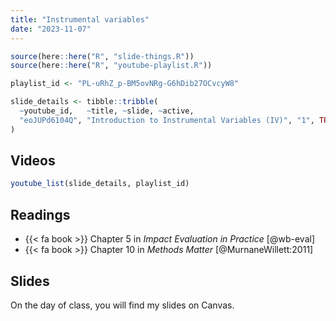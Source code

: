 ```yaml
---
title: "Instrumental variables"
date: "2023-11-07"
---
```



```r
source(here::here("R", "slide-things.R"))
source(here::here("R", "youtube-playlist.R"))

playlist_id <- "PL-uRhZ_p-BM5ovNRg-G6hDib27OCvcyW8"

slide_details <- tibble::tribble(
  ~youtube_id,   ~title, ~slide, ~active,
  "eoJUPd6104Q", "Introduction to Instrumental Variables (IV)", "1", TRUE
)
```

## Videos

```r
youtube_list(slide_details, playlist_id)
```   

## Readings

- {{< fa book >}} Chapter 5 in *Impact Evaluation in Practice* [@wb-eval]
- {{< fa book >}} Chapter 10 in *Methods Matter* [@MurnaneWillett:2011]

## Slides

On the day of class, you will find my slides on Canvas. 
